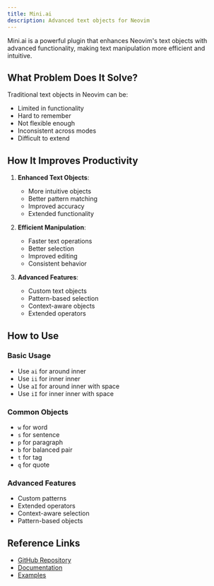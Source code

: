 ```yaml
---
title: Mini.ai
description: Advanced text objects for Neovim
---
```


Mini.ai is a powerful plugin that enhances Neovim's text objects with advanced functionality, making text manipulation more efficient and intuitive.

## What Problem Does It Solve?

Traditional text objects in Neovim can be:
- Limited in functionality
- Hard to remember
- Not flexible enough
- Inconsistent across modes
- Difficult to extend

## How It Improves Productivity

1. **Enhanced Text Objects**:
   - More intuitive objects
   - Better pattern matching
   - Improved accuracy
   - Extended functionality

2. **Efficient Manipulation**:
   - Faster text operations
   - Better selection
   - Improved editing
   - Consistent behavior

3. **Advanced Features**:
   - Custom text objects
   - Pattern-based selection
   - Context-aware objects
   - Extended operators

## How to Use

### Basic Usage
- Use `ai` for around inner
- Use `ii` for inner inner
- Use `aI` for around inner with space
- Use `iI` for inner inner with space

### Common Objects
- `w` for word
- `s` for sentence
- `p` for paragraph
- `b` for balanced pair
- `t` for tag
- `q` for quote

### Advanced Features
- Custom patterns
- Extended operators
- Context-aware selection
- Pattern-based objects

## Reference Links
- [GitHub Repository](https://github.com/echasnovski/mini.ai)
- [Documentation](https://github.com/echasnovski/mini.ai#-features)
- [Examples](https://github.com/echasnovski/mini.ai#-examples) 
